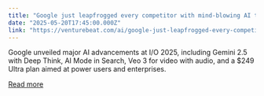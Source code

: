 ```yaml
---
title: "Google just leapfrogged every competitor with mind-blowing AI that can think deeper, shop smarter, and create videos with dialogue"
date: "2025-05-20T17:45:00.000Z"
link: "https://venturebeat.com/ai/google-just-leapfrogged-every-competitor-with-mind-blowing-ai-that-can-think-deeper-shop-smarter-and-create-videos-with-dialogue/"
---
```


Google unveiled major AI advancements at I/O 2025, including Gemini 2.5 with Deep Think, AI Mode in Search, Veo 3 for video with audio, and a $249 Ultra plan aimed at power users and enterprises.

[Read more](https://venturebeat.com/ai/google-just-leapfrogged-every-competitor-with-mind-blowing-ai-that-can-think-deeper-shop-smarter-and-create-videos-with-dialogue/)
